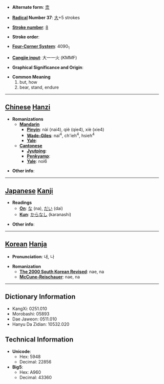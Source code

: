 * '''Alternate form''': [[柰]]

* '''[[Wiktionary:Chinese radical index| Radical]] Number 37''': [[Wiktionary:Chinese radical index 大|大]]+5 strokes

* '''[[Wiktionary:Chinese total strokes index|Stroke number]]''': [[Wiktionary:Chinese total strokes index 8|8]]

* '''Stroke order''': 

* '''[[Wiktionary:Chinese four corner index|Four-Corner System]]''': 4090<sub>1</sub>

* '''[[Wiktionary:Chinese Cangjie index|Cangjie input]]''': 大一一火 (KMMF)

* '''Graphical Significance and Origin''': 

* '''Common Meaning'''
*#but, how
*# bear, stand, endure


----

== [[Chinese]] [[Hanzi]] ==

* '''Romanizations'''
** '''[[Mandarin]]'''
*** '''[[Pinyin]]''': nài (nai4), qiè (qie4), xiè (xie4)
*** '''[[Wade-Giles]]''': nai<sup>4</sup>, ch'ieh<sup>4</sup>, hsieh<sup>4</sup>
*** '''[[Yale]]''': 
** '''[[Cantonese]]'''
*** '''[[Jyutping]]''':
*** '''[[Penkyamp]]''': 
*** '''[[Yale]]''': noi6

* '''Other info''': 

----

== [[Japanese]] [[Kanji]] ==

* '''Readings'''
** '''[[On]]''': [[な]] (na), [[だい]] (dai)
** '''[[Kun]]''': [[からなし]] (karanashi)

* '''Other info''':  

----

== [[Korean]] [[Hanja]] ==

* '''Pronunciation''': 내, 나

* '''Romanization'''
** '''[[The 2000 South Korean Revised Romanization|The 2000 South Korean Revised]]''': nae, na
** '''[[McCune-Reischauer]]''': nae, na

----

== Dictionary Information ==

* KangXi: 0251.010
* Morobashi: 05893
* Dae Jaweon: 0511.010
* Hanyu Da Zidian: 10532.020

== Technical Information ==

* '''Unicode''':
** Hex: 5948
** Decimal: 22856
* '''Big5''':
** Hex: A960
** Decimal: 43360